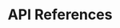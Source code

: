 ---
title: API References
description: All the Weaverse Hydrogen APIs info you need. Dive in and get coding.
---